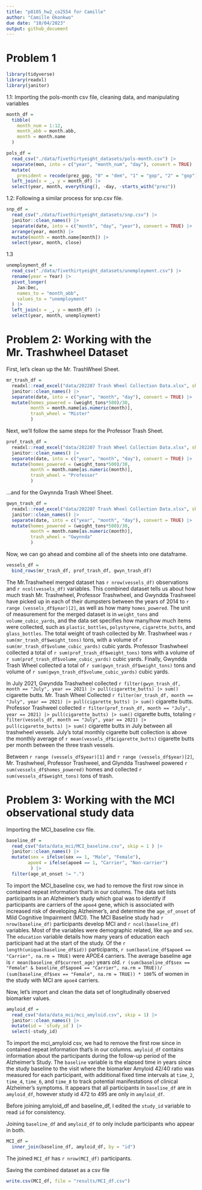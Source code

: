 ```yaml
---
title: "p8105_hw2_co2554 for Camille"
author: "Camille Okonkwo"
due date: "10/04/2023"
output: github_document
---
```


# Problem 1

```r
library(tidyverse)
library(readxl)
library(janitor)
```

1.1: Importing the pols-month csv file, cleaning data, and manipulating variables

```r
month_df = 
  tibble(
    month_num = 1:12,
    month_abb = month.abb,
    month = month.name
  )

pols_df = 
  read_csv("./data/fivethirtyeight_datasets/pols-month.csv") |>
  separate(mon, into = c("year", "month_num", "day"), convert = TRUE) |>
  mutate(
    president = recode(prez_gop, "0" = "dem", "1" = "gop", "2" = "gop")) |>
  left_join(x = _, y = month_df) |> 
  select(year, month, everything(), -day, -starts_with("prez")) 
```

1.2: Following a similar process for snp.csv file.

```r
snp_df =
  read_csv("./data/fivethirtyeight_datasets/snp.csv") |>
  janitor::clean_names() |>
  separate(date, into = c("month", "day", "year"), convert = TRUE) |>
  arrange(year, month) |>
  mutate(month = month.name[month]) |>
  select(year, month, close) 
```

1.3
```r
unemployment_df = 
  read_csv("./data/fivethirtyeight_datasets/unemployment.csv") |>
  rename(year = Year) |>
  pivot_longer(
    Jan:Dec, 
    names_to = "month_abb",
    values_to = "unemployment"
  ) |> 
  left_join(x = _, y = month_df) |> 
  select(year, month, unemployment)
```



# Problem 2: Working with the Mr. Trashwheel Dataset

First, let's clean up the Mr. TrashWheel Sheet. 

```r
mr_trash_df =
  readxl::read_excel("data/202207 Trash Wheel Collection Data.xlsx", sheet = "Mr. Trash Wheel", range = "A2:N549") |>
  janitor::clean_names() |>
  separate(date, into = c("year", "month", "day"), convert = TRUE) |>
  mutate(homes_powered = (weight_tons*500)/30, 
         month = month.name[as.numeric(month)],
         trash_wheel = "Mister"
         )
```

Next, we'll follow the same steps for the Professor Trash Sheet. 

```r
prof_trash_df =
  readxl::read_excel("data/202207 Trash Wheel Collection Data.xlsx", sheet = "Professor Trash Wheel", range = "A2:M96") |>
  janitor::clean_names() |>
  separate(date, into = c("year", "month", "day"), convert = TRUE) |>
  mutate(homes_powered = (weight_tons*500)/30,
         month = month.name[as.numeric(month)],
         trash_wheel = "Professor"
         )
```

...and for the Gwynnda Trash Wheel Sheet. 

```r
gwyn_trash_df =
  readxl::read_excel("data/202207 Trash Wheel Collection Data.xlsx", sheet = "Gwynnda Trash Wheel", range = "A2:J108") |>
  janitor::clean_names() |>
  separate(date, into = c("year", "month", "day"), convert = TRUE) |>
  mutate(homes_powered = (weight_tons*500)/30, 
         month = month.name[as.numeric(month)],
         trash_wheel = "Gwynnda"
         )
```

Now, we can go ahead and combine all of the sheets into one dataframe. 

```r
vessels_df =
  bind_rows(mr_trash_df, prof_trash_df, gwyn_trash_df) 
```


The Mr.Trashwheel merged dataset has `r nrow(vessels_df)` observations and `r ncol(vessels_df)` variables. This combined dataset tells us about how much trash Mr. Trashwheel, Professor Trashwheel, and Gwyndda Trashweel have picked up in each of their dumpsters between the years of 2014 to `r range (vessels_df$year)[2]`, as well as how many `homes_powered`. The unit of measurement for the merged dataset is in `weight_tons` and `volume_cubic_yards`, and the data set specifies how many/how much items were collected, such as `plastic_bottles`, `polystyrene`, `cigarette_butts`, and `glass_bottles`. The total weight of trash collected by Mr. Trashwheel was `r sum(mr_trash_df$weight_tons)` tons, with a volume of `r sum(mr_trash_df$volume_cubic_yards)` cubic yards. Professor Trashwheel collected a total of `r sum(prof_trash_df$weight_tons)` tons with a volume of `r sum(prof_trash_df$volume_cubic_yards)` cubic yards. Finally, Gwyndda Trash Wheel collected a total of `r sum(gwyn_trash_df$weight_tons)` tons and volume of `r sum(gwyn_trash_df$volume_cubic_yards)` cubic yards. 

In July 2021, Gwyndda Trashwheel collected `r filter(gwyn_trash_df, month == "July", year == 2021) |> pull(cigarette_butts) |> sum()` cigarette butts. Mr. Trash Wheel Collected `r filter(mr_trash_df, month == "July", year == 2021) |> pull(cigarette_butts) |> sum()` cigarette butts. Professor Trashweel collected `r filter(prof_trash_df, month == "July", year == 2021) |> pull(cigarette_butts) |> sum()` cigarette butts, totaling `r filter(vessels_df, month == "July", year == 2021) |> pull(cigarette_butts) |> sum()` cigarette butts in July between all trashwheel vessels. July's total monthly cigarette butt collection is above the monthly average of  `r mean(vessels_df$cigarette_butts)` cigarette butts per month between the three trash vessels.

Between `r range (vessels_df$year)[1]` and `r range (vessels_df$year)[2]`, Mr. Trashwheel, Professor Trashweel, and Glyndda Trashweel powered `r sum(vessels_df$homes_powered)` homes and collected `r sum(vessels_df$weight_tons)` tons of trash.



# Problem 3: Working with the MCI observational study data

Importing the MCI_baseline csv file. 
```r
baseline_df =
  read_csv("data/data_mci/MCI_baseline.csv", skip = 1 ) |>
  janitor::clean_names() |>
  mutate(sex = ifelse(sex == 1, "Male", "Female"),
        apoe4 = ifelse(apoe4 == 1, "Carrier", "Non-carrier") 
         ) |>
  filter(age_at_onset != ".")
```


To import the MCI_baseline csv, we had to remove the first row since in contained repeat information that's in our columns. The data set lists participants in an Alzheimer's study which goal was to identify if participants are carriers of the `apoe4` gene, which is associated with increased risk of developing Alzheimer's, and determine the `age_of_onset` of Mild Cognitive Impairment (MCI). The MCI Baseline study had `r nrow(baseline_df)` participants develop MCI and `r ncol(baseline_df)` variables. Most of the variables were demographic related, like `age` and `sex`. The `education` variable details how many years of education each participant had at the start of the study. Of the `r length(unique(baseline_df$id))` participants, `r sum(baseline_df$apoe4 == "Carrier", na.rm = TRUE)` were APOE4 carriers. The average baseline age is `r mean(baseline_df$current_age)` years old. `r (sum(baseline_df$sex == "Female" & baseline_df$apoe4 == "Carrier", na.rm = TRUE))/ (sum(baseline_df$sex == "Female", na.rm = TRUE)) * 100`% of women in the study with MCI are `apoe4` carriers.


Now, let's import and clean the data set of longitudinally observed biomarker values.

```r
amyloid_df =
  read_csv("data/data_mci/mci_amyloid.csv", skip = 1) |>
  janitor::clean_names() |>
  mutate(id = `study_id`) |>
  select(-study_id)

```

To import the mci_amyloid csv, we had to remove the first row since in contained repeat information that's in our columns. `amyloid_df` contains information about the participants during the follow-up period of the Alzheimer's Study. The `baseline` variable is the elapsed time in years since the study baseline to the visit where the biomarker Amyloid 42/40 ratio was measured for each participant, with additional fixed time intervals at `time_2`, `time_4`, `time_6`, and `time_8` to track potential manifestations of clinical Alzheimer's symptoms.  It appears that all participants in `baseline_df` are in `amyloid_df`, however study id 472 to 495 are only in `amyloid_df`. 

Before joining amyloid_df and baseline_df, I edited the `study_id` variable to read `id` for consistency. 

Joining `baseline_df` and `amyloid_df` to only include participants who appear in both.

```r
MCI_df =
  inner_join(baseline_df, amyloid_df, by = "id")
```

The joined `MCI_df` has `r nrow(MCI_df)` participants.


Saving the combined dataset as a csv file

```r
write.csv(MCI_df, file = "results/MCI_df.csv")
```


